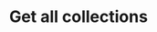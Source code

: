 ---
title: 'Get all collections'
openapi: 'GET /2023-11/admin/collections'
description: 'Retrieves the complete list of product collections available within the authenticated company. Each collection includes details such as its name, description, image, and associated products. Useful for displaying grouped products in storefronts or dashboards.'
---